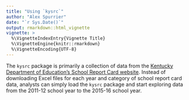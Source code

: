 ```yaml
---
title: "Using `kysrc`"
author: "Alex Spurrier"
date: "`r Sys.Date()`"
output: rmarkdown::html_vignette
vignette: >
  %\VignetteIndexEntry{Vignette Title}
  %\VignetteEngine{knitr::rmarkdown}
  %\VignetteEncoding{UTF-8}
---
```


The `kysrc` package is primarily a collection of data from the [Kentucky Department of Education's School Report Card website](https://applications.education.ky.gov/src/). Instead of downloading Excel files for each year and category of school report card data, analysts can simply load the `kysrc` package and start exploring data from the 2011-12 school year to the 2015-16 school year. 


